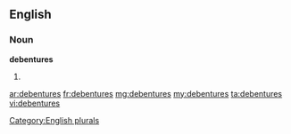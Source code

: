 ==English==

===Noun===
'''debentures'''

# {{plural of|debenture}}

[[Category:English plurals]]

[[ar:debentures]]
[[fr:debentures]]
[[mg:debentures]]
[[my:debentures]]
[[ta:debentures]]
[[vi:debentures]]